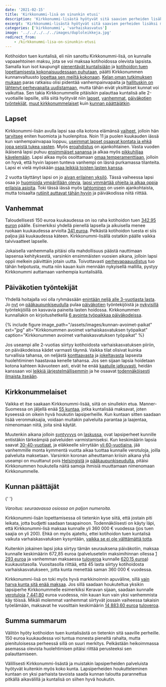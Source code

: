 ```yaml
---
date: '2021-02-15'
title: 'Kirkkonummi-lisä on sinunkin etusi'
description: 'Kirkkonummi-lisästä hyötyvät sitä saavien perheiden lisäksi myös koko muukin kunta. Tarjoamalla lapsiperheille hyviä palveluita sekä kannustimia muuttaa Kirkkonummelle, saamme pidettyä kuntamme elinvoimaisena ja myös tulevaisuus on turvattu.'
excerpt: 'Kirkkonummi-lisästä hyötyvät sitä saavien perheiden lisäksi myös koko muukin kunta. Tarjoamalla lapsiperheille hyviä palveluita sekä kannustimia muuttaa Kirkkonummelle, saamme pidettyä kuntamme elinvoimaisena ja myös tulevaisuus on turvattu.'
categories: ['kirkkonummi', 'varhaiskasvatus']
image: '../../../../../images/duploleikkeja.jpg'
redirect_from:
    - /kirkkonummi-lisa-on-sinunkin-etusi
---
```


Kotihoidon tuen kuntalisä, eli niin sanottu Kirkkonummi-lisä, on kunnalle vapaaehtoinen maksu, jota se voi maksaa kotihoidossa olevista lapsista. Samalla kun isot kaupungit [pienentävät kuntalisiään](https://yle.fi/uutiset/3-11640872) ja [kotihoidon tuen lopettamisesta kokonaisuudessaan puhutaan](https://www.hs.fi/kotimaa/art-2000007729001.html), päätti Kirkkonummen kunnanvaltuusto [lopettaa sen meiltä kokonaan](https://www.kirkkonummi.fi/kotihoidon-tuen-kuntalisa-182019-alkaen). [Kelan oman tutkimuksen mukaan](https://www.kela.fi/ajankohtaista-henkiloasiakkaat/-/asset_publisher/kg5xtoqDw6Wf/content/kotihoidon-tukeminen-myohentaa-aitien-tyohon-siirtymista) paras ratkaisu olisi pidentää vanhempainvapaita ja [hallituskin on lähtenyt perhevapaita uudistamaan](https://www.vihreat.fi/ajankohtaista/vihdoin-tasa-arvoinen-perhevapaauudistus/), mutta tähän eivät yksittäiset kunnat voi vaikuttaa. Sen takia Kirkkonummelle pitäisikin palauttaa kuntalisä alle 2-vuotiaille lapsille, sillä siitä hyötyvät niin [lapset](#lapset), [vanhemmat](#vanhemmat), [päiväkotien työntekijät](#paivakotien-tyontekijat), [muut kirkkonummelaiset](#kirkkonummelaiset) kuin [kunnan päättäjätkin](#kunnan-paattajat).

## Lapset

Kirkkonummi-lisän avulla lapsi saa olla kotona elämänsä [vaiheet](https://www.mll.fi/vanhemmille/lapsen-kasvu-ja-kehitys/0-1-v/), jolloin hän [tarvitsee](https://www.mll.fi/vanhemmille/lapsen-kasvu-ja-kehitys/1-2-v/) eniten huomiota ja huolenpitoa. Noin 11 ja puolen kuukauden iässä kun vanhempainvapaa loppuu, [useimmat lapset osaavat kontata ja ehkä jopa seistä tukea vasten](https://www.mll.fi/vanhemmille/lapsen-kasvu-ja-kehitys/0-1-v/vauvan-liikunnallinen-kehitys/). Myös [eroahdistus](https://www.is.fi/perhe/art-2000000926258.html) on ajankohtainen. Vasta vuoden ikäisenä lapsi puhuu [ensimmäiset sanansa](https://www.mll.fi/vanhemmille/lapsen-kasvu-ja-kehitys/1-2-v/1-2-vuotiaan-alyllinen-kehitys/) ja alkaa myös [pikkuhiljaa kävelemään](https://www.mll.fi/vanhemmille/lapsen-kasvu-ja-kehitys/1-2-v/1-2-vuotiaan-liikunnallinen-kehitys/). Lapsi alkaa myös osoittamaan [omaa temperamenttiaan](https://www.mll.fi/vanhemmille/lapsen-kasvu-ja-kehitys/1-2-v/1-2-vuotiaan-persoonallisuuden-kehitys/), jolloin on hyvä, että hyvin lapsen tunteva vanhempi on läsnä purkamassa tilanteita. Lapsi ei vielä myöskään [osaa leikkiä toisten lasten kanssa](https://www.mll.fi/vanhemmille/lapsen-kasvu-ja-kehitys/1-2-v/1-2-vuotiaan-sosiaalinen-kehitys/).

2 vuotta täyttänyt lapsi on jo [aivan erilainen yksilö](https://www.mll.fi/vanhemmille/lapsen-kasvu-ja-kehitys/2-3-v/). Tässä vaiheessa lapsi osaa jo [huomioida ympärillään olevia](https://www.mll.fi/vanhemmille/lapsen-kasvu-ja-kehitys/2-3-v/2-3-vuotiaan-sosiaalinen-kehitys/), [lapsi ymmärtää ohjeita ja alkaa oppia erilaisia asioita](https://www.mll.fi/vanhemmille/lapsen-kasvu-ja-kehitys/2-3-v/2-3-vuotiaan-alyllinen-kehitys/). Toki tässä iässä myös [tahtominen](https://www.mll.fi/vanhemmille/lapsen-kasvu-ja-kehitys/2-3-v/2-3-vuotiaan-persoonallisuuden-kehitys/) on usein ajankohtaista, mutta toisaalta [rutiinit auttavat tähän hyvin](https://mielenihmeet.fi/lasten-rutiinien-tarkeys/) ja päiväkodissa niitä riittää.

## Vanhemmat

Taloudellisesti 150 euroa kuukaudessa on iso raha kotihoidon tuen [342,95 euron](https://www.kela.fi/kotihoidontuki-maara-ja-maksaminen) päälle. Esimerkiksi yhdellä pienellä lapsella ja aikuisella menee ruokaan kuukaudessa arviolta [341 euroa](https://www.mtvuutiset.fi/makuja/artikkeli/paljonko-teilla-kuluu-rahaa-ruokaan-kuukaudessa-vertaa-tahan-rahasummaan-yksinelavan-parin-lapsiperheen-teiniperheen-ja-muiden-budjetit/7948114). Pelkästä kotihoidon tuesta ei siis paljoa jää kuukaudessa käteen. Kirkkonummi-lisällä ostatkin päälle vaikka talvivaatteet lapselle.

Jokaisella vanhemmalla pitäisi olla mahdollisuus päästä nauttimaan lapsensa kehityksestä, varsinkin ensimmäisten vuosien aikana, jolloin lapsi oppii melkein päivittäin jotain uutta. Toivottavasti [perhevapaauudistus](https://www.eduskunta.fi/FI/naineduskuntatoimii/kirjasto/aineistot/kotimainen_oikeus/LATI/Sivut/perhevapaauudistus.aspx) tuo tähän helpotusta, mutta niin kauan kuin mennään nykyisellä mallilla, pystyy Kirkkonummi auttamaan vanhempia kuntalisällä.

<h2 id="paivakotien-tyontekijat">Päiväkotien työntekijät</h2>

Yhdellä hoitajalla voi olla ryhmässään [enintään neljä alle 3-vuotiasta lasta](https://www.finlex.fi/fi/laki/alkup/2018/20180753). Jo [nyt](https://yle.fi/uutiset/3-10633334) on [pääkaupunkiseudulla](https://www.hs.fi/kaupunki/art-2000007635404.html) pulaa [päiväkotien](https://www.iltalehti.fi/kotimaa/a/3dc1a617-48cf-46e1-8e83-05f2395c7af8) työntekijöistä ja [nykyisillä](https://www.is.fi/kotimaa/art-2000006352887.html) työntekijöillä on kasvavia paineita lasten hoidossa. Kirkkonummen kunnallakin on kirjoitushetkellä [6 avointa työpaikkaa päiväkodeissa](https://www.kuntarekry.fi/fi/tyopaikat/?&profession=38816&type=53258&organisation=9&lang=fi_FI&sort=%22-changetime%22&limit=24&display=grid).

{% include figure image_path="/assets/images/kunnan-avoimet-paikat" ext="jpg" alt="Kirkkonummen avoimet varhaiskasvatuksen työpaikat" caption="Kirkkonummen avoimet varhaiskasvatuksen työpaikat" %}

Jos useampi alle 2-vuotias siirtyy kotihoidosta varhaiskasvatuksen piiriin, on päiväkodeissa kädet varmasti täynnä. Vaikka tilat olisivat kuinka turvallisia tahansa, on neljästä [konttaavasta](https://www.mll.fi/vanhemmille/lapsen-kasvu-ja-kehitys/0-1-v/vauvan-liikunnallinen-kehitys/) ja [jokeltavasta](https://www.mll.fi/vanhemmille/lapsen-kasvu-ja-kehitys/0-1-v/vauvan-sosiaalinen-kehitys/) lapsesta huolehtiminen haastavaa kenelle tahansa. Jos sen sijaan lapsia hoidetaan kotona kahteen ikävuoteen asti, eivät he enää [kaatuile jatkuvasti](https://www.mll.fi/vanhemmille/lapsen-kasvu-ja-kehitys/2-3-v/2-3-vuotiaan-liikunnallinen-kehitys/), heidän kanssaan voi [leikkiä järjestelmällisemmin](https://www.mll.fi/vanhemmille/lapsen-kasvu-ja-kehitys/2-3-v/2-3-vuotiaan-sosiaalinen-kehitys/) ja he osaavat [todennäköisesti ilmaista itseään](https://www.mll.fi/vanhemmille/lapsen-kasvu-ja-kehitys/1-2-v/1-2-vuotiaan-alyllinen-kehitys/).

## Kirkkonummelaiset

Vaikka et itse saakaan Kirkkonummi-lisää, siitä on sinullekin etua. Manner-Suomessa on jäljellä enää [55 kuntaa](https://www.kuntaliitto.fi/sites/default/files/media/file/Kotihoidontuen-kuntalisat-2020.pdf#page=7), jotka kuntalisää maksavat, joten kyseessä on oikein hyvä houkutin lapsiperheille. Kun kuntaan sitten saadaan lisää veronmaksajia, voidaan muitakin palveluita parantaa ja laajentaa, nimenomaan niitä, joita sinä käytät.

Muutenkin aikana jolloin [syntyvyys](https://www.stat.fi/til/synt/2019/02/synt_2019_02_2020-12-04_tie_001_fi.html) on [laskussa](https://yle.fi/uutiset/3-11680904), ovat lapsiperheet kunnille entistäkin tärkeämpiä palveluiden varmistamiseksi. Kun keskimäärin lapsia saavat [30-40-vuotiaat](http://www.stat.fi/tup/tilastokirjasto/aidit_tilastoissa_2018.html), ja eläkkeelle siirrytään [yli 60-vuotiaina](https://www.tyoelake.fi/elakkeet-eri-elamantilanteissa/vanhuuselake-ikaluokilla-oma-elakeikansa/), jää vanhemmille monta kymmentä vuotta aikaa tuottaa kunnalle verotuloja, joilla palveluita maksetaan. Varsinkin koronan aiheuttaman kriisin aikana yhä useampi on muuttanut pois [Helsingistä](https://www.hs.fi/kotimaa/art-2000007647867.html) ja [pääkaupunkiseudulta](https://www.lansivayla.fi/paikalliset/3129350), pitäisi Kirkkonummen houkutella näitä samoja ihmisiä muuttamaan nimenomaan Kirkkonummelle.

<h2 id="kunnan-paattajat">Kunnan päättäjät</h2>{' '}

_Varoitus: seuraavassa osiossa on paljon numeroita._

Kirkkonummi-lisän lopettamisessa oli tietenkin kyse siitä, että jostain piti leikata, jotta budjetti saadaan tasapainoon. Todennäköisesti on käyty läpi, että Kirkkonummi-lisä maksaa kunnalle yli 360 000 € vuodessa (jos tuen saajia on yli 200). Ehkä on myös ajateltu, ettei kotihoidon tuen kuntalisä vaikuta varhaiskasvatuksen kysyntään, [vaikka se ei ole välttämättä totta](https://www.kuntaliitto.fi/sites/default/files/media/file/Kotihoidontuen-kuntalisat-2020.pdf#page=8).

Kuitenkin jokainen lapsi joka siirtyy tämän seurauksena päiväkotiin, maksaa kunnalle keskimäärin 672,85 euroa (palvelusetelin maksimihinnan ollessa [1 293 euroa](https://www.kirkkonummi.fi/library/files/5c923621c91058d1e40005b4/Kn_s__nt_kirja_svl__1.8.2019.pdf#page=9) ja vanhemman maksaessa [tuloveroa](https://www.kirkkonummi.fi/tietoa-taloudesta) kunnalle [620,15 euroa](https://www.tilastokeskus.fi/tup/suoluk/suoluk_palkat.html)) kuukausitasolla. Vuositasolla riittää, että 45 lasta siirtyy kotihoidosta varhaiskasvatukseen, jotta kunta menettää saman 360 000 € vuodessa.

Kirkkonummi-lisä on toki myös hyvä markkinoinnin apuväline, sillä [vain harva kunta sitä enää maksaa](https://www.kuntaliitto.fi/sites/default/files/media/file/Kotihoidontuen-kuntalisat-2020.pdf#page=7). Jos sillä saadaan houkuteltua yksikin lapsiperhe Kirkkonummelle esimerkiksi Keravan sijaan, saadaan kunnalle [verotuloja](https://www.kirkkonummi.fi/tietoa-taloudesta) [7 441,80](https://www.tilastokeskus.fi/tup/suoluk/suoluk_palkat.html) euroa vuodessa, niin kauan kun vain yksi vanhemmista käy töissä. Mikäli molemmat vanhemmat siirtyvät jossain vaiheessa takaisin työelämään, maksavat he vuosittain keskimäärin [14 883,60 euroa](https://www.tilastokeskus.fi/tup/suoluk/suoluk_palkat.html) [tuloveroa](https://www.kirkkonummi.fi/tietoa-taloudesta).

## Summa summarum

Välitön hyöty kotihoidon tuen kuntalisästä on tietenkin sitä saaville perheille. 150 euroa kuukaudessa voi tuntua monesta pieneltä rahalta, mutta pienituloisessa perheessä sillä on suuri merkitys. Pelkästään heikoimmassa asemassa olevista huolehtimisen pitäisi riittää perusteeksi sen palauttamiseen.

Välillisesti Kirkkonummi-lisästä ja muistakin lapsiperheiden palveluista hyötyvät kuitenkin myös koko kunta. Lapsiperheiden houkutteleminen kuntaan on yksi parhaista tavoista saada kunnan taloutta parannettua pitkällä aikavälillä ja kuntalisä on siihen hyvä houkutin.
